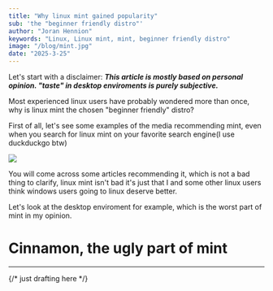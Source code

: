 ```yaml
---
title: "Why linux mint gained popularity"
sub: 'the "beginner friendly distro"'
author: "Joran Hennion"
keywords: "Linux, Linux mint, mint, beginner friendly distro"
image: "/blog/mint.jpg"
date: "2025-3-25"
---
```


Let's start with a disclaimer: **_This article is mostly based on personal opinion. "taste" in desktop enviroments is purely subjective._**

Most experienced linux users have probably wondered more than once, why is linux mint the chosen "beginner friendly" distro?

First of all, let's see some examples of the media recommending mint, even when you search for linux mint on your favorite search engine(I use duckduckgo btw)

![](/blog/Screenshot_20250325_224708.png)

You will come across some articles recommending it, which is not a bad thing to clarify, linux mint isn't bad it's just that I and some other linux users think windows users going to linux deserve better.

Let's look at the desktop enviroment for example, which is the worst part of mint in my opinion.

# Cinnamon, the ugly part of mint

---

{/* just drafting here */}

